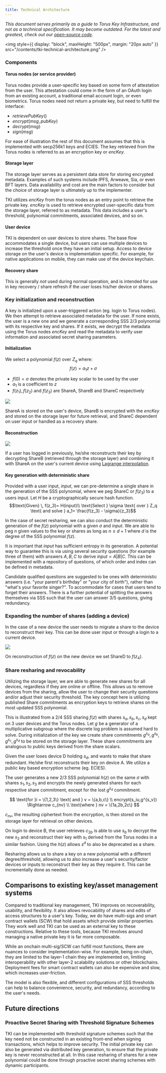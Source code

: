 ```yaml
---
title: Technical Architecture
---
```


_This document serves primarily as a guide to Torus Key Infrastructure, and not as a technical specification. It may become outdated. For the latest
and greatest, check out our_ [_open-source code_](https://github.com/tkey/tkey).

<img style={{ display: "block", maxHeight: "500px", margin: "20px auto" }} src="/contents/tki-technical-architecture.png" />

### Components

#### Torus nodes (or service provider)

Torus nodes provide a user-specific key based on some form of attestation from the user. This attestation could come in the form of an OAuth login
from an existing account, a traditional email account login, or even biometrics. Torus nodes need not return a private key, but need to fulfill the
interface:

- $retrievePubKey()$
- $encrypt(msg, pubKey)$
- $decrypt(msg)$
- $sign(msg)$

For ease of illustration the rest of this document assumes that this is implemented with secp256k1 keys and ECIES. The key retrieved from the Torus
nodes is referred to as an encryption key or $encKey$.

#### Storage layer

The storage layer serves as a persistent data store for storing encrypted metadata. Examples of such systems include IPFS, Arweave, Sia, or even BFT
layers. Data availability and cost are the main factors to consider but the choice of storage layer is ultimately up to the implementer.

TKI utilizes $encKey$ from the torus nodes as an entry point to retrieve the private key. $encKey$ is used to retrieve encrypted user-specific data
from the storage layer, referred to as metadata. This data includes a user's threshold, polynomial commitments, associated devices, and so on.

#### User device

TKI is dependent on user devices to store shares. The base flow accommodates a single device, but users can use multiple devices to increase the
threshold once they have an initial setup. Access to device storage on the user's device is implementation specific. For example, for native
applications on mobile, they can make use of the device keychain.

#### Recovery share

This is generally _not_ used during normal operation, and is intended for use in key recovery / share refresh if the user loses his/her device or
shares.

### Key initialization and reconstruction

A key is initialized upon a user-triggered action (eg. login to Torus nodes). We then attempt to retrieve associated metadata for the user. If none
exists, the user is a new one and we generate a corresponding SSS 2/3 polynomial with its respective key and shares. If it exists, we decrypt the
metadata using the Torus nodes $encKey$ and read the metadata to verify user information and associated secret sharing parameters.

#### Initialization

We select a polynomial $f(z)$ over $Z_q$ where: $$f(z) = a_1z + \sigma$$

- $f(0) = \sigma$ denotes the private key scalar to be used by the user
- $a_1$ is a coefficient to $z$
- $f(z_1),f(z_2)$ and $f(z_3)$ are ShareA, ShareB and ShareC respectively

![](https://hackmd.io/_uploads/SJU6kNwa8.png)

ShareA is stored on the user's device, ShareB is encrypted with the $encKey$ and stored on the storage layer for future retrieval, and ShareC
dependent on user input or handled as a recovery share.

#### Reconstruction

![](https://hackmd.io/_uploads/BkQMlVvaU.png)

If a user has logged in previously, he/she reconstructs their key by decrypting ShareB (retrieved through the storage layer) and combining it with
ShareA on the user's current device using
[Lagrange interpolation](https://brilliant.org/wiki/lagrange-interpolation/#:~:text=Lagrange%20Interpolation,proof%20of%20the%20theorem%20below).

#### Key generation with deterministic share

Provided with a user input, $input$, we can pre-determine a single share in the generation of the SSS polynomial, where we peg ShareC or $f(z_3)$ to a
users input. Let $H$ be a cryptographically secure hash function.
$$\text{Given} \, f(z_3)= H(input)\\ \text{Select } \sigma \text{ over } Z_q \text{ and solve } a_1= \frac{f(z_3) - \sigma}{z_3}$$

In the case of secret resharing, we can also conduct the deterministic generation of the $f(z)$ polynomial with a given $\sigma$ and $input$. We are
able to peg $n$ given values to the key or shares as long as $n\le d + 1$ where $d$ is the degree of the SSS polynomial $f(z)$.

It is important that $input$ has sufficient entropy in its generation. A potential way to guarantee this is via using several security questions (for
example three of them) with answers $A,B,C$ to derive $input = A|B|C$. This can be implemented with a repository of questions, of which order and
index can be defined in metadata.

Candidate qualified questions are suggested to be ones with deterministic answers (i.e. "your parent's birthday" or "your city of birth"), rather than
"what's your favorite singer?". To accommodate for cases that users tend to forget their answers. There is a further potential of splitting the
answers themselves via SSS such that the user can answer 3/5 questions, giving redundancy.

### Expanding the number of shares (adding a device)

In the case of a new device the user needs to migrate a share to the device to reconstruct their key. This can be done user input or through a login
to a current device.

![](https://hackmd.io/_uploads/SJpLgEvaL.png)

On reconstruction of $f(z)$ on the new device we set ShareD to $f(z_4)$.

### Share resharing and revocability

Utilizing the storage layer, we are able to generate new shares for all devices, regardless if they are online or offline. This allows us to remove
devices from the sharing, allow the user to change their security questions and/or adjust their security threshold. The key concept here is utilizing
published Share commitments as encryption keys to retrieve shares on the most updated SSS polynomial.

This is illustrated from a 2/4 SSS sharing $f(z)$ with shares $s_a, s_b, s_c, s_d$ kept on 3 user devices and the Torus nodes. Let $g$ be a generator
of a multiplicative subgroup where the discrete log problem is assumed hard to solve. During initialization of the key we create share commitments
$g^{s_a}, g^{s_b}, g^{s_c}, g^{s_d}$ to be stored on the storage layer. These share commitments are analogous to public keys derived from the share
scalars.

Given the user loses device D holding $s_d$, and wants to make that share redundant. He/she first reconstructs their key on device A. We utilize a
public key based encryption scheme (eg. ECIES).

The user generates a new 2/3 SSS polynomial $h(z)$ on the same $\sigma$ with shares $s_1, s_2, s_3$ and encrypts the newly generated shares for each
respective share commitment, except for the lost $g^{s_d}$ commitment.

$$
\text{for }i = \{1,2,3\}  \text{ and } v = \{a,b,c\} \\   encrypt(s_iu,g^{s_v}) \Rightarrow c_{nv} \\
\text{where } nv = \{1a,2b,2c\}
$$

$c_{nv}$, the resulting ciphertext from the encryption, is then stored on the storage layer for retrieval on other devices.

On login to device B, the user retrieves $c_{2b}$ is able to use $s_b$ to decrypt the new $s_2$ and reconstruct their key with $s_1$ derived from the
Torus nodes in a similar fashion. Using the $h(z)$ allows $s^d$ to also be deprecated as a share.

Resharing allows us to share a key on a new polynomial with a different degree/threshold, allowing us to also increase a user's security/factor
devices or inputs to reconstruct their key as they require it. This can be incrementally done as needed.

## Comparisons to existing key/asset management systems

Compared to traditional key management, TKI improves on recoverability, usability, and flexibility. It also allows revocability of shares and edits of
access structures to a user's key. Today, we do have multi-sigs and smart contract wallets (SCW) that hold assets which provide similar properties.
They work well and TKI can be used as an external key to these constructions. Relative to these tools, because TKI revolves around managing a native
private key it is far more composable.

While an onchain multi-sig/SCW can fulfill most functions, there are nuances to consider implementation-wise. For example, being on-chain, they are
limited to the layer-1 chain they are implemented on, limiting interoperability with other layer-2 scalability solutions or other blockchains.
Deployment fees for smart contract wallets can also be expensive and slow, which increases user-friction.

The model is also flexible, and different configurations of SSS thresholds can help to balance convenience, security, and redundancy, according to the
user's needs.

## Future directions

### Proactive Secret Sharing with Threshold Signature Schemes

TKI can be implemented with threshold signature schemes such that the key need not be constructed in an existing front-end when signing transactions,
which helps to improve security. The initial private key can also be generated via distributed key generation, to ensure that the private key is never
reconstructed at all. In this case resharing of shares for a new polynomial could be done through proactive secret sharing schemes with dynamic
participants.
